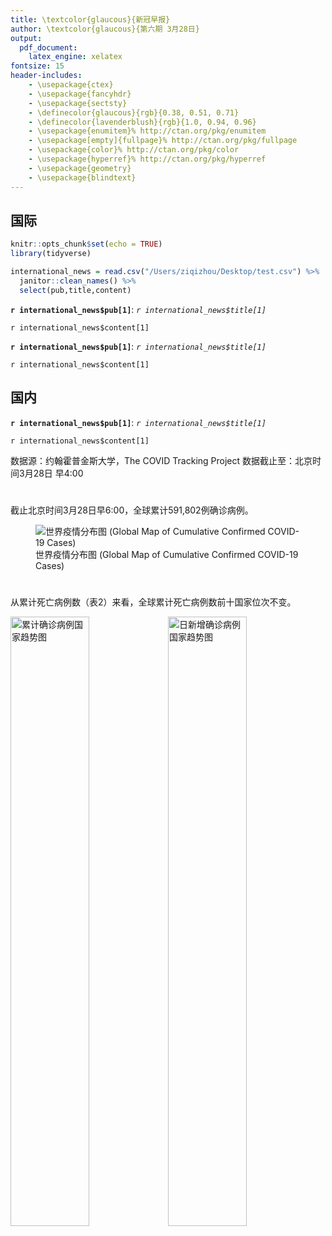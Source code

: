 ```yaml
---
title: \textcolor{glaucous}{新冠早报}
author: \textcolor{glaucous}{第六期 3月28日}
output: 
  pdf_document:
    latex_engine: xelatex
fontsize: 15
header-includes:
    - \usepackage{ctex}
    - \usepackage{fancyhdr}
    - \usepackage{sectsty}
    - \definecolor{glaucous}{rgb}{0.38, 0.51, 0.71}
    - \definecolor{lavenderblush}{rgb}{1.0, 0.94, 0.96}
    - \usepackage{enumitem}% http://ctan.org/pkg/enumitem
    - \usepackage[empty]{fullpage}% http://ctan.org/pkg/fullpage
    - \usepackage{color}% http://ctan.org/pkg/color
    - \usepackage{hyperref}% http://ctan.org/pkg/hyperref
    - \usepackage{geometry}
    - \usepackage{blindtext}
---
```

\newcommand{\resheading}[1]{%
  \noindent\fcolorbox{lavenderblush}{lavenderblush}{\makebox[\dimexpr\textwidth-2\fboxsep-2\fboxrule][l]{\textbf{~#1}}}%
}


\pagestyle{fancyplain}
\lhead{\includegraphics[height=2cm]{logo.png}}
\rhead{\begin{tabular}[b]{@{}c@{}}中美健康峰会“智援组” 新冠早报组\\ \\ \end{tabular}}


\resheading{新闻摘要}

## 国际

```r
knitr::opts_chunk$set(echo = TRUE)
library(tidyverse)

international_news = read.csv("/Users/ziqizhou/Desktop/test.csv") %>%
  janitor::clean_names() %>% 
  select(pub,title,content)

```


**`r international_news$pub[1]`**: *`r international_news$title[1]`*

`r international_news$content[1]`

**`r international_news$pub[1]`**: *`r international_news$title[1]`*

`r international_news$content[1]`


## 国内
**`r international_news$pub[1]`**: *`r international_news$title[1]`*

`r international_news$content[1]`





\resheading{疫情观察}

数据源：约翰霍普金斯大学，The COVID Tracking Project    数据截止至：北京时间3月28日 早4:00</span>

# \textcolor{glaucous}{一、世界疫情}

截止北京时间3月28日早6:00，全球累计591,802例确诊病例。



![世界疫情分布图 (Global Map of Cumulative Confirmed COVID-19 Cases)]("c:/Users/Leah/Desktop/covid1.png")


\textcolor{glaucous}{表1：累计确诊前十位国家}



# \textcolor{glaucous}{二、中国与其他疫情严重国家对比}

从累计死亡病例数（表2）来看，全球累计死亡病例数前十国家位次不变。


![累计确诊病例国家趋势图]("c:/Users/Leah/Desktop/covid2.png"){width=50%}![日新增确诊病例国家趋势图]("c:/Users/Leah/Desktop/covid3.png"){width=50%}


# \textcolor{glaucous}{三、美国疫情}




